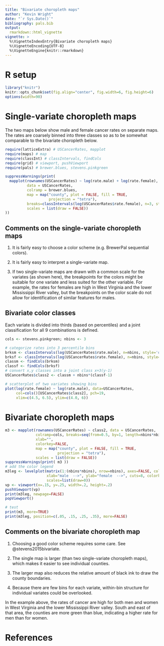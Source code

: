 ```yaml
---
title: "Bivariate choropleth maps"
author: "Kevin Wright"
date: "`r Sys.Date()`"
bibliography: pals.bib
output:
  rmarkdown::html_vignette
vignette: >
  %\VignetteIndexEntry{Bivariate choropleth maps}
  %\VignetteEncoding{UTF-8}
  %\VignetteEngine{knitr::rmarkdown}
---
```


# R setup

```r
library("knitr")
knitr::opts_chunk$set(fig.align="center", fig.width=6, fig.height=6)
options(width=90)
```

# Single-variate choropleth maps

The two maps below show male and female cancer rates on separate maps.
The rates are coarsely binned into three classes so as to be somewhat comparable to the bivariate choropleth below.

```r
require(latticeExtra) # USCancerRates, mapplot
require(maps) # map
require(classInt) # classIntervals, findCols
require(grid) # viewport, pushViewport
require(pals) # brewer.blues, stevens.pinkgreen

suppressWarnings(print(
  mapplot(rownames(USCancerRates) ~ log(rate.male) + log(rate.female),
          data = USCancerRates,
          colramp = brewer.blues,
          map = map("county", plot = FALSE, fill = TRUE,
                    projection = "tetra"),
          breaks=classIntervals(log(USCancerRates$rate.female), n=3, style='quantile')$brks,
          scales = list(draw = FALSE))
))

```

## Comments on the single-variate choropleth maps

1. It is fairly easy to choose a color scheme (e.g. BrewerPal sequential colors).

1. It is fairly easy to interpret a single-variate map.

1. If two single-variate maps are drawn with a common scale for the variates (as shown here), the breakpoints for the colors might be suitable for one variate and less suited for the other variable.  For example, the rates for females are high in West
Virginia and the lower Mississippi River valley, but the breakpoints on the color scale do not allow for identification of similar features for males.

## Bivariate color classes

Each variate is divided into thirds (based on percentiles) and a joint classification for all 9 combinations is defined.

```r

cols <- stevens.pinkgreen; nbins <- 3

# categorize rates into 3 percentile bins
brksm <- classIntervals(log(USCancerRates$rate.male), n=nbins, style='quantile')
brksf <- classIntervals(log(USCancerRates$rate.female), n=nbins, style='quantile')
classm <- findCols(brksm)
classf <- findCols(brksf)
# convert x,y classes into a joint class x+3(y-1)
USCancerRates$class2 <- classm + nbins*(classf-1)

# scatterplot of two variates showing bins
plot(log(rate.female) ~ log(rate.male), data=USCancerRates,
     col=cols()[USCancerRates$class2], pch=19,
     xlim=c(4.5, 6.5), ylim=c(4.0, 6))
```

# Bivariate choropleth maps

```r
m3 <- mapplot(rownames(USCancerRates) ~ class2, data = USCancerRates,
              colramp=cols, breaks=seq(from=0.5, by=1, length=nbins*nbins+1),
              xlab="",
              colorkey=FALSE,
              map = map("county", plot = FALSE, fill = TRUE,
                        projection = "tetra"),
              scales = list(draw = FALSE))
suppressWarnings(print( m3 ))
# add the color legend
m3leg <- levelplot(matrix(1:(nbins*nbins), nrow=nbins), axes=FALSE, col.regions=cols(),
                   xlab="male  -->", ylab="female  -->", cuts=8, colorkey=FALSE,
                   scales=list(draw=0))
vp <- viewport(x=.15, y=.25, width=.2, height=.2)
pushViewport(vp)
print(m3leg, newpage=FALSE)
popViewport()

# test
print(m3, more=TRUE)
print(m3leg, position=c(.05, .15, .25, .35), more=FALSE)

```

## Comments on the bivariate choropleth map

1. Choosing a good color scheme requires some care. See @stevens2015bivariate.

1. The single map is larger (than two single-variate choropleth maps), which makes it easier to see individual counties.

2. The larger map also reduces the relative amount of black ink to draw the county boundaries.

3. Because there are few bins for each variate, within-bin structure for individual variates could be overlooked.

In the example above, the rates of cancer are high for both men and women in West Virginia and the lower Mississippi River valley. South and east of that area, the counties are more green than blue, indicating a higher rate for men than for women.

# References
